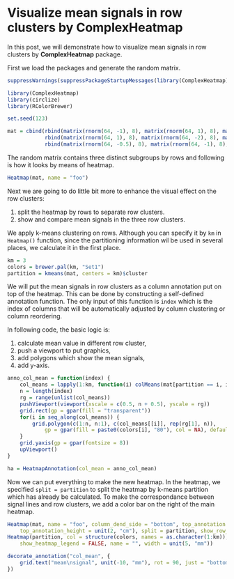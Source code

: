 Visualize mean signals in row clusters by ComplexHeatmap
==============================================

In this post, we will demonstrate how to visualize mean signals in row clusters by **ComplexHeatmap** package.

First we load the packages and generate the random matrix.


```r
suppressWarnings(suppressPackageStartupMessages(library(ComplexHeatmap)))
```

```r
library(ComplexHeatmap)
library(circlize)
library(RColorBrewer)

set.seed(123)

mat = cbind(rbind(matrix(rnorm(64, -1), 8), matrix(rnorm(64, 1), 8), matrix(rnorm(64, -1), 8)),
            rbind(matrix(rnorm(64, 1), 8), matrix(rnorm(64, -2), 8), matrix(rnorm(64, -1), 8)),
            rbind(matrix(rnorm(64, -0.5), 8), matrix(rnorm(64, -1), 8), matrix(rnorm(64, 1), 8)))
```

The random matrix contains three distinct subgroups by rows and following is how it looks by means of heatmap.

```r
Heatmap(mat, name = "foo")
```

Next we are going to do little bit more to enhance the visual effect on the row clusters:

1. split the heatmap by rows to separate row clusters.
2. show and compare mean signals in the three row clusters. 

We apply k-means clustering on rows. Although you can specify it by `km` in `Heatmap()` function, since
the partitioning information wil be used in several places, we calculate it in the first place.

```r
km = 3
colors = brewer.pal(km, "Set1")
partition = kmeans(mat, centers = km)$cluster
```

We will put the mean signals in row clusters as a column annotation put on top of the heatmap.
This can be done by constructing a self-defined annotation function. The only input of this function
is `index` which is the index of columns that will be automatically adjusted by column clustering or column reordering.

In following code, the basic logic is:

1. calculate mean value in different row cluster,
2. push a viewport to put graphics,
3. add polygons which show the mean signals,
4. add y-axis.

```r
anno_col_mean = function(index) {
    col_means = lapply(1:km, function(i) colMeans(mat[partition == i, index]))
    n = length(index)
    rg = range(unlist(col_means))
    pushViewport(viewport(xscale = c(0.5, n + 0.5), yscale = rg))
    grid.rect(gp = gpar(fill = "transparent"))
    for(i in seq_along(col_means)) {
        grid.polygon(c(1:n, n:1), c(col_means[[i]], rep(rg[1], n)), 
        	gp = gpar(fill = paste0(colors[i], "80"), col = NA), default.units = "native")
    }
    grid.yaxis(gp = gpar(fontsize = 8))
    upViewport()
}

ha = HeatmapAnnotation(col_mean = anno_col_mean)
```

Now we can put everything to make the new heatmap. In the heatmap, we specified `split = partition` to
split the heatmap by k-means partition which has already be calculated. To make the correspondance
between signal lines and row clusters, we add a color bar on the right of the main heatmap.

```r
Heatmap(mat, name = "foo", column_dend_side = "bottom", top_annotation = ha, 
    top_annotation_height = unit(2, "cm"), split = partition, show_row_names = FALSE) +
Heatmap(partition, col = structure(colors, names = as.character(1:km)), show_row_names = FALSE, 
    show_heatmap_legend = FALSE, name = "", width = unit(5, "mm"))

decorate_annotation("col_mean", {
    grid.text("mean\nsignal", unit(-10, "mm"), rot = 90, just = "bottom")
})
```

<!-- uid=summarize_col_signals -->
